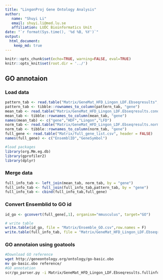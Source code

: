 ```yaml
---
title: "LingonProj Gene Ontology Analysis"
author:
   name: "Shuyi Li"
   email: shuyi.li@med.lu.se
   affiliation: LUDC Bioinformatics Unit
date: "`r format(Sys.time(), '%d %B, %Y')`"
output:
  html_document:
    keep_md: true
---
```


```r
knitr::opts_chunk$set(echo=TRUE, warning=FALSE, eval=TRUE)
knitr::opts_knit$set(root.dir = '../')
```

## GO annotaion

### Load data
```r
pattern_tab <- read.table("Matrix/GeneMat_HFD_Lingon_LDF.Ebseqresults", header = TRUE)
pattern_tab <- tibble::rownames_to_column(pattern_tab, "gene")
mean_tab <- read.table("Matrix/GeneMat_HFD_Lingon_LDF.Ebseqresults.condmeans", header = TRUE)
mean_tab <- tibble::rownames_to_column(mean_tab, "gene")
names(mean_tab) <- c("gene","HDF","Lingon","LFD")
norm_tab <- read.table("Matrix/GeneMat_HFD_Lingon_LDF.Ebseqresults.normalized_data_matrix", header = TRUE)
norm_tab <- tibble::rownames_to_column(norm_tab, "gene")
full_gene <- read.table("Matrix/full_gene_list.csv", header = FALSE)
names(full_gene) <- c("EnsemblID","GeneSymbol")
```

```r
#load packages
library(org.Mm.eg.db)
library(gprofiler2)
library(dplyr)
```

### Merge data
```r
full_info_tab <- left_join(mean_tab, norm_tab, by = "gene")
full_info_tab <- full_join(full_info_tab,pattern_tab, by = "gene")
full_info_tab <- cbind(full_info_tab,full_gene)
```

### Convert Ensemblid to GO id
```r
id_go <- gconvert(full_gene[,1], organism="mmusculus", target="GO")
```

```r
# write table
write.table(id_go, file = "Matrix/Ensemble_GO.csv",row.names = F)
write.table(full_info_tab, file = "Matrix/GeneMat_HFD_Lingon_LDF.Ebseqresults.fullinfo",row.names = F)
```

### GO annotaion using goatools
```bash
#Download GO reference
wget http://geneontology.org/ontology/go-basic.obo
mv go-basic.obo reference/
#GO annotation
scr/go_parser.py -i Matrix/GeneMat_HFD_Lingon_LDF.Ebseqresults.fullinfo -a Matrix/Ensemble_GO.csv -o GO_results/GeneMat_HFD_Lingon_LDF.Ebseqresults.GOannotation
```

